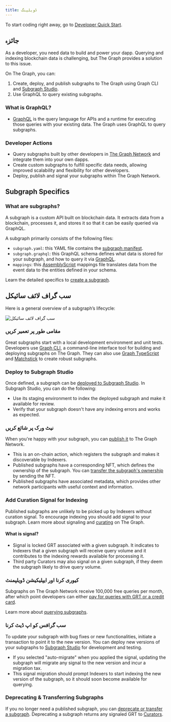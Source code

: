 ```yaml
---
title: ڈویلپنگ
---
```


To start coding right away, go to [Developer Quick Start](/quick-start/).

## جائزہ

As a developer, you need data to build and power your dapp. Querying and indexing blockchain data is challenging, but The Graph provides a solution to this issue.

On The Graph, you can:

1.  Create, deploy, and publish subgraphs to The Graph using Graph CLI and [Subgraph Studio](https://thegraph.com/studio/).
2.  Use GraphQL to query existing subgraphs.

### What is GraphQL?

- [GraphQL](https://graphql.org/learn/) is the query language for APIs and a runtime for executing those queries with your existing data. The Graph uses GraphQL to query subgraphs.

### Developer Actions

- Query subgraphs built by other developers in [The Graph Network](https://thegraph.com/explorer) and integrate them into your own dapps.
- Create custom subgraphs to fulfill specific data needs, allowing improved scalability and flexibility for other developers.
- Deploy, publish and signal your subgraphs within The Graph Network.

## Subgraph Specifics

### What are subgraphs?

A subgraph is a custom API built on blockchain data. It extracts data from a blockchain, processes it, and stores it so that it can be easily queried via GraphQL.

A subgraph primarily consists of the following files:

- `subgraph.yaml`: this YAML file contains the [subgraph manifest](/developing/creating-a-subgraph/#the-subgraph-manifest).
- `subgraph.graphql`: this GraphQL schema defines what data is stored for your subgraph, and how to query it via [GraphQL](/developing/creating-a-subgraph/#the-graphql-schema).
- `mappings`: this [AssemblyScript](https://github.com/AssemblyScript/assemblyscript) mappings file translates data from the event data to the entities defined in your schema.

Learn the detailed specifics to [create a subgraph](/developing/creating-a-subgraph/).

## سب گراف لائف سائیکل

Here is a general overview of a subgraph’s lifecycle:

![سب گراف لائف سائیکل](/img/subgraph-lifecycle.png)

### مقامی طور پر تعمیر کریں

Great subgraphs start with a local development environment and unit tests. Developers use [Graph CLI](https://github.com/graphprotocol/graph-tooling/tree/main/packages/cli), a command-line interface tool for building and deploying subgraphs on The Graph. They can also use [Graph TypeScript](/developing/graph-ts/) and [Matchstick](/developing/unit-testing-framework/) to create robust subgraphs.

### Deploy to Subgraph Studio

Once defined, a subgraph can be [deployed to Subgraph Studio](/deploying/deploying-a-subgraph-to-studio/). In Subgraph Studio, you can do the following:

- Use its staging environment to index the deployed subgraph and make it available for review.
- Verify that your subgraph doesn't have any indexing errors and works as expected.

### نیٹ ورک پر شائع کریں

When you're happy with your subgraph, you can [publish it](/publishing/publishing-a-subgraph/) to The Graph Network.

- This is an on-chain action, which registers the subgraph and makes it discoverable by Indexers.
- Published subgraphs have a corresponding NFT, which defines the ownership of the subgraph. You can [transfer the subgraph's ownership](/managing/transfer-and-deprecate-a-subgraph/) by sending the NFT.
- Published subgraphs have associated metadata, which provides other network participants with useful context and information.

### Add Curation Signal for Indexing

Published subgraphs are unlikely to be picked up by Indexers without curation signal. To encourage indexing you should add signal to your subgraph. Learn more about signaling and [curating](/network/curating/) on The Graph.

#### What is signal?

- Signal is locked GRT associated with a given subgraph. It indicates to Indexers that a given subgraph will receive query volume and it contributes to the indexing rewards available for processing it.
- Third party Curators may also signal on a given subgraph, if they deem the subgraph likely to drive query volume.

### کیوری کرنا اور ایپلیکیشن ڈویلپمنٹ

Subgraphs on The Graph Network receive 100,000 free queries per month, after which point developers can either [pay for queries with GRT or a credit card](/billing/).

Learn more about [querying subgraphs](/querying/querying-the-graph/).

### سب گرافس کو اپ ڈیٹ کرنا

To update your subgraph with bug fixes or new functionalities, initiate a transaction to point it to the new version. You can deploy new versions of your subgraphs to [Subgraph Studio](https://thegraph.com/studio/) for development and testing.

- If you selected "auto-migrate" when you applied the signal, updating the subgraph will migrate any signal to the new version and incur a migration tax.
- This signal migration should prompt Indexers to start indexing the new version of the subgraph, so it should soon become available for querying.

### Deprecating & Transferring Subgraphs

If you no longer need a published subgraph, you can [deprecate or transfer a subgraph](/managing/transfer-and-deprecate-a-subgraph/). Deprecating a subgraph returns any signaled GRT to [Curators](/network/curating/).
